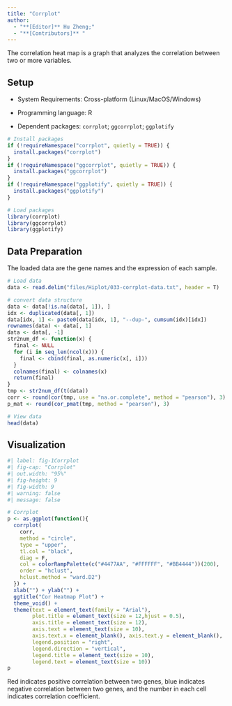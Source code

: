 ```yaml
---
title: "Corrplot"
author:
  - "**[Editor]** Hu Zheng;"
  - "**[Contributors]** "
---
```


The correlation heat map is a graph that analyzes the correlation between two or more variables.

## Setup

-   System Requirements: Cross-platform (Linux/MacOS/Windows)

-   Programming language: R

-   Dependent packages: `corrplot`; `ggcorrplot`; `ggplotify` 

```r
# Install packages
if (!requireNamespace("corrplot", quietly = TRUE)) {
  install.packages("corrplot")
}
if (!requireNamespace("ggcorrplot", quietly = TRUE)) {
  install.packages("ggcorrplot")
}
if (!requireNamespace("ggplotify", quietly = TRUE)) {
  install.packages("ggplotify")
}

# Load packages
library(corrplot)
library(ggcorrplot)
library(ggplotify)
```

## Data Preparation

The loaded data are the gene names and the expression of each sample.

```r
# Load data
data <- read.delim("files/Hiplot/033-corrplot-data.txt", header = T)

# convert data structure
data <- data[!is.na(data[, 1]), ]
idx <- duplicated(data[, 1])
data[idx, 1] <- paste0(data[idx, 1], "--dup-", cumsum(idx)[idx])
rownames(data) <- data[, 1]
data <- data[, -1]
str2num_df <- function(x) {
  final <- NULL
  for (i in seq_len(ncol(x))) {
    final <- cbind(final, as.numeric(x[, i]))
  }
  colnames(final) <- colnames(x)
  return(final)
}
tmp <- str2num_df(t(data))
corr <- round(cor(tmp, use = "na.or.complete", method = "pearson"), 3)
p_mat <- round(cor_pmat(tmp, method = "pearson"), 3)

# View data
head(data)
```

## Visualization

```r
#| label: fig-1Corrplot
#| fig-cap: "Corrplot"
#| out.width: "95%"
#| fig-height: 9
#| fig-width: 9
#| warning: false
#| message: false

# Corrplot
p <- as.ggplot(function(){
  corrplot(
    corr, 
    method = "circle", 
    type = "upper",
    tl.col = "black", 
    diag = F,
    col = colorRampPalette(c("#4477AA", "#FFFFFF", "#BB4444"))(200),
    order = "hclust",
    hclust.method = "ward.D2")
  }) +
  xlab("") + ylab("") +
  ggtitle("Cor Heatmap Plot") +
  theme_void() +
  theme(text = element_text(family = "Arial"),
        plot.title = element_text(size = 12,hjust = 0.5),
        axis.title = element_text(size = 12),
        axis.text = element_text(size = 10),
        axis.text.x = element_blank(), axis.text.y = element_blank(),
        legend.position = "right",
        legend.direction = "vertical",
        legend.title = element_text(size = 10),
        legend.text = element_text(size = 10))
p
```

Red indicates positive correlation between two genes, blue indicates negative correlation between two genes, and the number in each cell indicates correlation coefficient.

